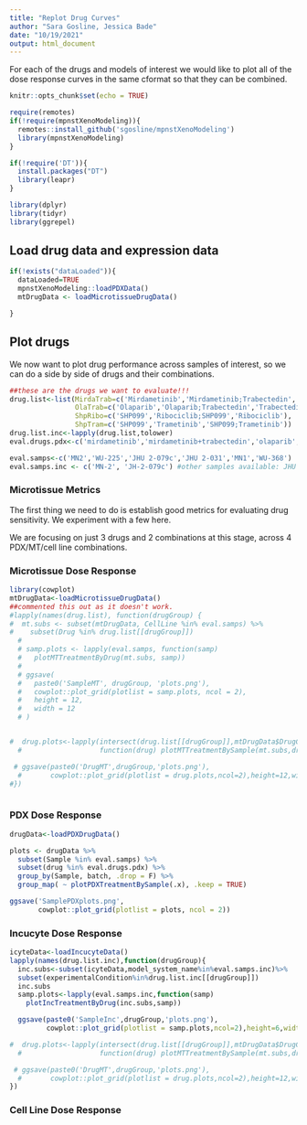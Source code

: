 ```yaml
---
title: "Replot Drug Curves"
author: "Sara Gosline, Jessica Bade"
date: "10/19/2021"
output: html_document
---
```


For each of the drugs and models of interest we would like to plot all of the dose response curves in the same cformat so that they can be combined.

```r
knitr::opts_chunk$set(echo = TRUE)

require(remotes)
if(!require(mpnstXenoModeling)){
  remotes::install_github('sgosline/mpnstXenoModeling')
  library(mpnstXenoModeling)
}

if(!require('DT')){
  install.packages("DT")
  library(leapr)
}

library(dplyr)
library(tidyr)
library(ggrepel)
```

## Load drug data and expression data

```r

if(!exists("dataLoaded")){
  dataLoaded=TRUE
  mpnstXenoModeling::loadPDXData()
  mtDrugData <- loadMicrotissueDrugData()

}
```

## Plot drugs

We now want to plot drug performance across samples of interest, so we can do a side by side of drugs and their combinations.

```r

##these are the drugs we want to evaluate!!!
drug.list<-list(MirdaTrab=c('Mirdametinib','Mirdametinib;Trabectedin','Trabectedin'),
                OlaTrab=c('Olaparib','Olaparib;Trabectedin','Trabectedin'),
                ShpRibo=c('SHP099','Ribociclib;SHP099','Ribociclib'),
                ShpTram=c('SHP099','Trametinib','SHP099;Trametinib'))
drug.list.inc<-lapply(drug.list,tolower)
eval.drugs.pdx<-c('mirdametinib','mirdametinib+trabectedin','olaparib','trabectedin','ribociclib','trametinib','trametinib+ribociclib')

eval.samps<-c('MN2','WU-225','JHU 2-079c','JHU 2-031','MN1','WU-368')
eval.samps.inc <- c('MN-2', 'JH-2-079c') #other samples available: JHU 2-002, JHU 2-103
```

### Microtissue Metrics

The first thing we need to do is establish good metrics for evaluating drug sensitivity. We experiment with a few here.

We are focusing on just 3 drugs and 2 combinations at this stage, across 4 PDX/MT/cell line combinations.

### Microtissue Dose Response

```r
library(cowplot)
mtDrugData<-loadMicrotissueDrugData()
##commented this out as it doesn't work. 
#lapply(names(drug.list), function(drugGroup) {
#  mt.subs <- subset(mtDrugData, CellLine %in% eval.samps) %>%
#    subset(Drug %in% drug.list[[drugGroup]])
  # 
  # samp.plots <- lapply(eval.samps, function(samp)
  #   plotMTTreatmentByDrug(mt.subs, samp))
  # 
  # ggsave(
  #   paste0('SampleMT', drugGroup, 'plots.png'),
  #   cowplot::plot_grid(plotlist = samp.plots, ncol = 2),
  #   height = 12,
  #   width = 12
  # )


#  drug.plots<-lapply(intersect(drug.list[[drugGroup]],mtDrugData$DrugCol),
  #                   function(drug) plotMTTreatmentBySample(mt.subs,drug))

 # ggsave(paste0('DrugMT',drugGroup,'plots.png'),
  #       cowplot::plot_grid(plotlist = drug.plots,ncol=2),height=12,width=12)
#})



```

### PDX Dose Response

```r

drugData<-loadPDXDrugData()

plots <- drugData %>%
  subset(Sample %in% eval.samps) %>%
  subset(drug %in% eval.drugs.pdx) %>%
  group_by(Sample, batch, .drop = F) %>%
  group_map( ~ plotPDXTreatmentBySample(.x), .keep = TRUE)

ggsave('SamplePDXplots.png',
       cowplot::plot_grid(plotlist = plots, ncol = 2))

```

### Incucyte Dose Response


```r

icyteData<-loadIncucyteData()
lapply(names(drug.list.inc),function(drugGroup){
  inc.subs<-subset(icyteData,model_system_name%in%eval.samps.inc)%>%
  subset(experimentalCondition%in%drug.list.inc[[drugGroup]])
  inc.subs
  samp.plots<-lapply(eval.samps.inc,function(samp) 
    plotIncTreatmentByDrug(inc.subs,samp))

  ggsave(paste0('SampleInc',drugGroup,'plots.png'),
         cowplot::plot_grid(plotlist = samp.plots,ncol=2),height=6,width=12)

#  drug.plots<-lapply(intersect(drug.list[[drugGroup]],mtDrugData$DrugCol),
  #                   function(drug) plotMTTreatmentBySample(mt.subs,drug))

 # ggsave(paste0('DrugMT',drugGroup,'plots.png'),
  #       cowplot::plot_grid(plotlist = drug.plots,ncol=2),height=12,width=12)
})


```

### Cell Line Dose Response
